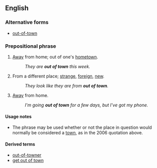 ==English==

===Alternative forms===
* [[out-of-town]] {{qualifier|especially in attributive use}}

===Prepositional phrase===
{{head|en|prepositional phrase|head=[[out]] [[of]] [[town]]}}

# {{context|of a person}} [[away|Away]] from home; out of one's [[hometown]].
#: ''They are '''out of town''' this week.''
# {{context|of a person}} From a different place; [[strange]], [[foreign]], [[new]].
#: ''They look like they are from '''out of town'''.''
# [[away|Away]] from home.
#: ''I'm going '''out of town''' for a few days, but I've got my phone.''

====Usage notes====
* The phrase {{term|out of town}} may be used whether or not the place in question would normally be considered a [[town]], as in the 2006 quotation above.

====Derived terms====
* [[out-of-towner]]
* [[get out of town]]